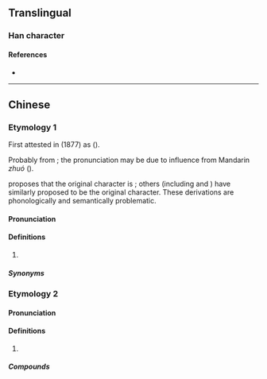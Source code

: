 {{character info/new}}
==Translingual==

===Han character===
{{Han char|rn=30|rad=口|as=05|sn=8|four=|canj=RKM|ids=⿰口左}}

====References====
* {{Han ref|kx=0185.211|hdz=10599.040|uh=5497}}

----

==Chinese==

===Etymology 1===
{{zh-forms|alt=唨-rare,阻-rare,左-nonstandard,o左-internet}}
First attested in {{lang|zh|《散語四十章》}} (1877) as {{zh-l|*阻}} ({{zh-ref|Yue, 2004}}).

Probably from {{zh-l|*著}}; the pronunciation may be due to influence from Mandarin ''zhuó'' ({{zh-ref|Chan, 1998}}).

{{zh-ref|Chan (1995)}} proposes that the original character is {{ltc-l|𧇣|to go}}; others (including {{w|zh:彭志銘|Jimmy Pang}} and {{w|zh:曾焯文|Chapman Chan}}) have similarly proposed {{ltc-l|徂|to go}} to be the original character. These derivations are phonologically and semantically problematic.

====Pronunciation====
{{zh-pron
|c=zo2
|cat=part
}}

====Definitions====
{{zh-hanzi}}

# {{lb|zh|Cantonese}} {{non-gloss definition|Used to emphasise an action which has been completed and whose result still applies to the present situation. It roughly translates to the past tense in English.}}
#: {{zh-x|佢哋 啱啱 走 咗。|They left just now.|C}}
#: {{zh-x|阿媽 尋日 煲 咗 湯{tong1}。佢 而家 去 咗 超級市場 買 餸。|My mum made soup yesterday. Now, she has gone grocery shopping in the supermarket.|C}}
#: {{zh-x|食 咗 就 冇|if you eat it there will not be any more|C}}

=====Synonyms=====
{{zh-dial|了}}

===Etymology 2===
{{zh-forms}}

====Pronunciation====
{{zh-pron
|m=zuo
|cat=interjection
}}

====Definitions====
{{zh-hanzi}}

# {{n-g|A chant sound made while working.}}

=====Compounds=====
{{zh-der|嘿咗}}